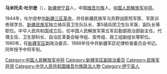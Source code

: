 {{BLP unsourced|time=2011-01-18T23:05:24+00:00}}
'''马米托夫·吐尔逊'''（{{bd|1928年|||catIdx=}}），[[新疆|新疆]][[伊宁县|伊宁县]]人，中国[[维吾尔族|维吾尔族]]人，[[中国人民解放军中将|中国人民解放军中将]]。

1944年，吐尔逊参加[[三区革命|新疆三区革命]]，并任新疆民族军乌苏野战医院军医、军医训练班学员、[[新疆|新疆]][[民族军|民族军]]独立骑兵营卫生队队长、第5骑兵团卫生队军医、副队长等职位。中华人民共和国成立后，任中国人民解放军第五军后勤部政治部副主任、代理主任、卫生部科长、自治区革委会秘书组、宣传组、政工组副组长等职位。1985年，任[[新疆军区|新疆军区]]副政治委员、1988年任中共新疆军区纪律检查委员会书记。同年授予中将军衔。

{{中国军事人物小作品}}
[[Category:中国人民解放军中将|Category:中国人民解放军中将]]
[[Category:新疆军区副政治委员|Category:新疆军区副政治委员]]
[[Category:民族军将领|Category:民族军将领]]
[[Category:中华人民共和国维吾尔族政治人物|Category:中华人民共和国维吾尔族政治人物]]
[[Category:伊宁县人|Category:伊宁县人]]